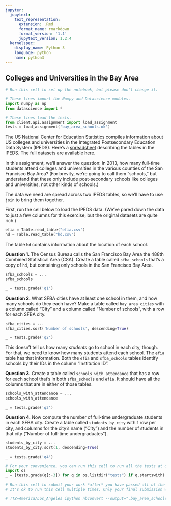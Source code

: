 ```yaml
---
jupyter:
  jupytext:
    text_representation:
      extension: .Rmd
      format_name: rmarkdown
      format_version: '1.1'
      jupytext_version: 1.2.4
  kernelspec:
    display_name: Python 3
    language: python
    name: python3
---
```


## Colleges and Universities in the Bay Area

```python
# Run this cell to set up the notebook, but please don't change it.

# These lines import the Numpy and Datascience modules.
import numpy as np
from datascience import *

# These lines load the tests.
from client.api.assignment import load_assignment 
tests = load_assignment('bay_area_schools.ok')
```

The US National Center for Education Statistics compiles information about US colleges and universities in the Integrated Postsecondary Education Data System (IPEDS).  Here's a [spreadsheet](https://www.google.com/url?sa=t&rct=j&q=&esrc=s&source=web&cd=1&cad=rja&uact=8&ved=0ahUKEwjMocT62pHOAhUJ1GMKHenBCccQFggeMAA&url=http%3A%2F%2Fnces.ed.gov%2Fipeds%2Ftablefiles%2FtableDocs%2FIPEDS201314Tablesdoc.xlsx&usg=AFQjCNGfg7FWu8NNIQ5ABCDoUH_Yu6Tm0A&sig2=K-z7Bvv2fQSkKSHeYLtkBg) describing the tables in the IPEDS.  The full datasets are available [here](http://nces.ed.gov/ipeds/datacenter/DataFiles.aspx).

In this assignment, we'll answer the question: In 2013, how many full-time students attend colleges and universities in the various counties of the San Francisco Bay Area?  (For brevity, we're going to call them "schools," but understand that these only include post-secondary schools like colleges and universities, not other kinds of schools.)

The data we need are spread across two IPEDS tables, so we'll have to use `join` to bring them together.

First, run the cell below to load the IPEDS data.  (We've pared down the data to just a few columns for this exercise, but the original datasets are quite rich.)

```python
efia = Table.read_table("efia.csv")
hd = Table.read_table("hd.csv")
```

The table `hd` contains information about the location of each school.

**Question 1.** The Census Bureau calls the San Francisco Bay Area the 488th Combined Statistical Area (CSA).  Create a table called `sfba_schools` that's a copy of `hd`, but containing only schools in the San Francisco Bay Area.

```python
sfba_schools = ...
sfba_schools
```

```python
_ = tests.grade('q1')
```

**Question 2.** What SFBA cities have at least one school in them, and how many schools do they each have?  Make a table called `bay_area_cities` with a column called "City" and a column called "Number of schools", with a row for each SFBA city.

```python
sfba_cities = ...
sfba_cities.sort('Number of schools', descending=True)
```

```python
_ = tests.grade('q2')
```

This doesn't tell us how many *students* go to school in each city, though.  For that, we need to know how many students attend each school.  The `efia` table has that information.  Both the `efia` and `sfba_schools` tables identify schools by their IDs in the column "Institution ID".

**Question 3.** Create a table called `schools_with_attendance` that has a row for each school that's in both `sfba_schools` and `efia`.  It should have all the columns that are in either of those tables.

```python
schools_with_attendance = ...
schools_with_attendance
```

```python
_ = tests.grade('q3')
```

**Question 4.** Now compute the number of full-time undergraduate students in each SFBA city.  Create a table called `students_by_city` with 1 row per city, and columns for the city's name ("City") and the number of students in that city ("Number of full-time undergraduates").

```python
students_by_city = ...
students_by_city.sort(1, descending=True)
```

```python
_ = tests.grade('q4')
```

```python
# For your convenience, you can run this cell to run all the tests at once!
import os
_ = [tests.grade(q[:-3]) for q in os.listdir("tests") if q.startswith('q')]
```

```python
# Run this cell to submit your work *after* you have passed all of the test cells.
# It's ok to run this cell multiple times. Only your final submission will be scored.

# !TZ=America/Los_Angeles ipython nbconvert --output=".bay_area_schools_$(date +%m%d_%H%M)_submission.html" bay_area_schools.ipynb
```
